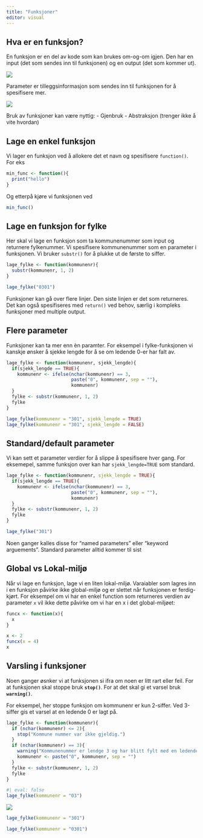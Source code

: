 ```yaml
---
title: "Funksjoner"
editor: visual
---
```


## Hva er en funksjon?

En funksjon er en del av kode som kan brukes om-og-om igjen. Den har en input (det som sendes inn til funksjonen) og en output (det som kommer ut).

![](./images/funksjon1.PNG)

Parameter er tilleggsinformasjon som sendes inn til funksjonen for å spesifisere mer.

![](./images/funksjon2.PNG)

Bruk av funksjoner kan være nyttig: - Gjenbruk - Abstraksjon (trenger ikke å vite hvordan)

## Lage en enkel funksjon

Vi lager en funksjon ved å allokere det et navn og spesifisere `function()`. For eks

```r
min_func <- function(){
  print("hello")
}
```

Og etterpå kjøre vi funksjonen ved

```r
min_func()
```

## Lage en funksjon for fylke

Her skal vi lage en funksjon som ta kommunenummer som input og returnere fylkenummer. Vi spesifisere kommunenummer som en parameter i funksjonen. Vi bruker `substr()` for å plukke ut de første to siffer.

```r
lage_fylke <- function(kommunenr){
  substr(kommunenr, 1, 2)
}

lage_fylke("0301")
```

Funksjoner kan gå over flere linjer. Den siste linjen er det som returneres. Det kan også spesifiseres med `return()` ved behov, særlig i kompleks funksjoner med multiple output.

## Flere parameter

Funksjoner kan ta mer enn èn paramter. For eksempel i fylke-funksjonen vi kanskje ønsker å sjekke lengde for å se om ledende 0-er har falt av.

```r
lage_fylke <- function(kommunenr, sjekk_lengde){
  if(sjekk_lengde == TRUE){
    kommunenr <- ifelse(nchar(kommunenr) == 3, 
                        paste("0", kommunenr, sep = ""), 
                        kommunenr)
  }
  fylke <- substr(kommunenr, 1, 2)
  fylke
}

```

```r
lage_fylke(kommunenr = "301", sjekk_lengde = TRUE)
lage_fylke(kommunenr = "301", sjekk_lengde = FALSE)
```

## Standard/default parameter

Vi kan sett et parameter verdier for å slippe å spesifisere hver gang. For eksemepel, samme funksjon over kan har `sjekk_lengde=TRUE` som standard.

```r
lage_fylke <- function(kommunenr, sjekk_lengde = TRUE){
  if(sjekk_lengde == TRUE){
    kommunenr <- ifelse(nchar(kommunenr) == 3, 
                        paste("0", kommunenr, sep = ""), 
                        kommunenr)
  }
  fylke <- substr(kommunenr, 1, 2)
  fylke
}

lage_fylke("301")

```

Noen ganger kalles disse for "named parameters" eller "keyword arguements". Standard parameter alltid kommer til sist

## Global vs Lokal-miljø

Når vi lage en funksjon, lage vi en liten lokal-miljø. Varaiabler som lagres inn i en funksjon påvirke ikke global-miljø og er slettet når funksjonen er ferdig-kjørt. For eksempel om vi har en enkel function som returneres verdien av parameter `x` vil ikke dette påvirke om vi har en x i det global-miljøet:

```r
funcx <- function(x){
  x
}
```

```r
x <- 2
funcx(x = 4)
x
```

## Varsling i funksjoner

Noen ganger øsnker vi at funksjonen si ifra om noen er litt rart eller feil. For at funksjonen skal stoppe bruk **`stop()`**. For at det skal gi et varsel bruk **`warning()`**.

For eksempel, her stoppe funksjon om kommunenr er kun 2-siffer. Ved 3-siffer gis et varsel at en ledende 0 er lagt på.

```r
lage_fylke <- function(kommunenr){
  if (nchar(kommunenr) <= 2){
    stop("Kommune nummer var ikke gjeldig.")
  }
  if (nchar(kommunenr) == 3){
    warning("Kommunenummer er lendge 3 og har blitt fylt med en ledende 0\n")
    kommunenr <- paste("0", kommunenr, sep = "")
  }
  fylke <- substr(kommunenr, 1, 2)
  fylke
}
```

```r
#| eval: false
lage_fylke(kommunenr = "03")
```

![](./images/error.PNG)

```r
lage_fylke(kommunenr = "301")
```

```r
lage_fylke(kommunenr = "0301")
```
